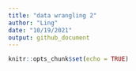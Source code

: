 ```yaml
---
title: "data wrangling 2"
author: "Ling"
date: "10/19/2021"
output: github_document
---
```


```r
knitr::opts_chunk$set(echo = TRUE)
```
